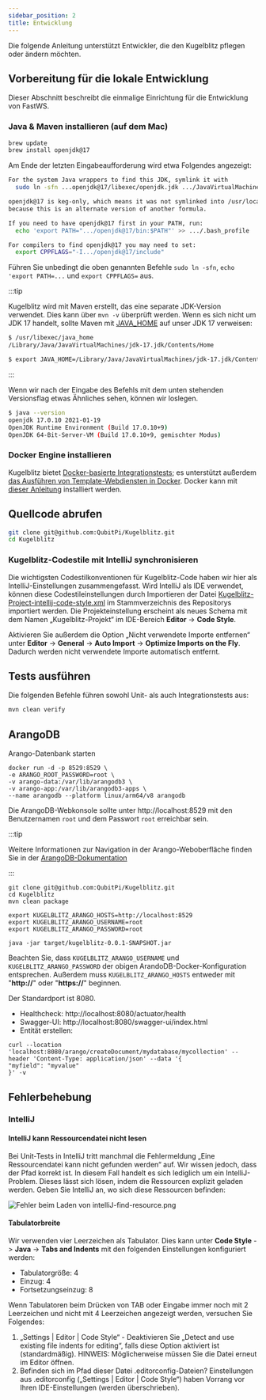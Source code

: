 ```yaml
---
sidebar_position: 2
title: Entwicklung
---
```


Die folgende Anleitung unterstützt Entwickler, die den Kugelblitz pflegen oder ändern möchten.

Vorbereitung für die lokale Entwicklung
---------------------------------------

Dieser Abschnitt beschreibt die einmalige Einrichtung für die Entwicklung von FastWS.

### Java & Maven installieren (auf dem Mac)

```bash
brew update
brew install openjdk@17
```

Am Ende der letzten Eingabeaufforderung wird etwa Folgendes angezeigt:

```bash
For the system Java wrappers to find this JDK, symlink it with
  sudo ln -sfn ...openjdk@17/libexec/openjdk.jdk .../JavaVirtualMachines/openjdk-17.jdk

openjdk@17 is keg-only, which means it was not symlinked into /usr/local,
because this is an alternate version of another formula.

If you need to have openjdk@17 first in your PATH, run:
  echo 'export PATH=".../openjdk@17/bin:$PATH"' >> .../.bash_profile

For compilers to find openjdk@17 you may need to set:
  export CPPFLAGS="-I.../openjdk@17/include"
```

Führen Sie unbedingt die oben genannten Befehle `sudo ln -sfn`, `echo 'export PATH=...` und `export CPPFLAGS=` aus.

:::tip

Kugelblitz wird mit Maven erstellt, das eine separate JDK-Version verwendet. Dies kann über `mvn -v` überprüft werden.
Wenn es sich nicht um JDK 17 handelt, sollte Maven mit [JAVA_HOME](https://stackoverflow.com/a/2503679) auf unser JDK 17
verweisen:

```bash
$ /usr/libexec/java_home
/Library/Java/JavaVirtualMachines/jdk-17.jdk/Contents/Home

$ export JAVA_HOME=/Library/Java/JavaVirtualMachines/jdk-17.jdk/Contents/Home
```

:::

Wenn wir nach der Eingabe des Befehls mit dem unten stehenden Versionsflag etwas Ähnliches sehen, können wir loslegen.

```bash
$ java --version
openjdk 17.0.10 2021-01-19
OpenJDK Runtime Environment (Build 17.0.10+9)
OpenJDK 64-Bit-Server-VM (Build 17.0.10+9, gemischter Modus)
```

### Docker Engine installieren

Kugelblitz bietet
[Docker-basierte Integrationstests](https://github.com/QubitPi/Kugelblitz/blob/master/src/test/java/org/qubitpi/kugelblitz/arango/ArangoControllerIT.java);
es unterstützt außerdem
[das Ausführen von Template-Webdiensten in Docker](https://github.com/QubitPi/Kugelblitz/blob/master/src/test/java/org/qubitpi/kugelblitz/DockerComposeIT.java).
Docker kann mit [dieser Anleitung](https://docker.qubitpi.org/desktop/setup/install/mac-install/) installiert werden.

Quellcode abrufen
-------------------

```bash
git clone git@github.com:QubitPi/Kugelblitz.git
cd Kugelblitz
```

### Kugelblitz-Codestile mit IntelliJ synchronisieren

Die wichtigsten Codestilkonventionen für Kugelblitz-Code haben wir hier als IntelliJ-Einstellungen zusammengefasst. Wird
IntelliJ als IDE verwendet, können diese Codestileinstellungen durch Importieren der Datei
[Kugelblitz-Project-intellij-code-style.xml](http://github.com/paion-data/.github/blob/master/intellij/Paion-Data-WS-Project-intellij-code-style.xml)
im Stammverzeichnis des Repositorys importiert werden. Die Projekteinstellung erscheint als neues Schema mit dem Namen
„Kugelblitz-Projekt“ im IDE-Bereich __Editor__ -> __Code Style__.

Aktivieren Sie außerdem die Option „Nicht verwendete Importe entfernen“ unter __Editor__ -> __General__ -> __Auto
Import__ -> __Optimize Imports on the Fly__. Dadurch werden nicht verwendete Importe automatisch entfernt.

Tests ausführen
---------------

Die folgenden Befehle führen sowohl Unit- als auch Integrationstests aus:

```bash
mvn clean verify
```

ArangoDB
--------

Arango-Datenbank starten

```console
docker run -d -p 8529:8529 \
-e ARANGO_ROOT_PASSWORD=root \
-v arango-data:/var/lib/arangodb3 \
-v arango-app:/var/lib/arangodb3-apps \
--name arangodb --platform linux/arm64/v8 arangodb
```

Die ArangoDB-Webkonsole sollte unter http://localhost:8529 mit den Benutzernamen `root` und dem Passwort `root`
erreichbar sein.

:::tip

Weitere Informationen zur Navigation in der Arango-Weboberfläche finden Sie in der
[ArangoDB-Dokumentation](https://arango.qubitpi.org/stable/components/web-interface/)

:::

```console
git clone git@github.com:QubitPi/Kugelblitz.git
cd Kugelblitz
mvn clean package

export KUGELBLITZ_ARANGO_HOSTS=http://localhost:8529
export KUGELBLITZ_ARANGO_USERNAME=root
export KUGELBLITZ_ARANGO_PASSWORD=root

java -jar target/kugelblitz-0.0.1-SNAPSHOT.jar
```

Beachten Sie, dass `KUGELBLITZ_ARANGO_USERNAME` und `KUGELBLITZ_ARANGO_PASSWORD` der obigen
ArandoDB-Docker-Konfiguration entsprechen. Außerdem muss `KUGELBLITZ_ARANGO_HOSTS` entweder mit
"__http://__" oder "__https://__" beginnen.

Der Standardport ist 8080.

- Healthcheck: http://localhost:8080/actuator/health
- Swagger-UI: http://localhost:8080/swagger-ui/index.html
- Entität erstellen:

```console
curl --location 'localhost:8080/arango/createDocument/mydatabase/mycollection' --header 'Content-Type: application/json' --data '{
"myfield": "myvalue"
}' -v
```

Fehlerbehebung
--------------

### IntelliJ

#### IntelliJ kann Ressourcendatei nicht lesen

Bei Unit-Tests in IntelliJ tritt manchmal die Fehlermeldung „Eine Ressourcendatei kann nicht gefunden werden“ auf. Wir
wissen jedoch, dass der Pfad korrekt ist. In diesem Fall handelt es sich lediglich um ein IntelliJ-Problem. Dieses lässt
sich lösen, indem die Ressourcen explizit geladen werden. Geben Sie IntelliJ an, wo sich diese Ressourcen befinden:

![Fehler beim Laden von intelliJ-find-resource.png](img/intelliJ-find-resource.png)

#### Tabulatorbreite

Wir verwenden vier Leerzeichen als Tabulator. Dies kann unter __Code Style__ -> __Java__ -> __Tabs and Indents__ mit den
folgenden Einstellungen konfiguriert werden:

- Tabulatorgröße: 4
- Einzug: 4
- Fortsetzungseinzug: 8

Wenn Tabulatoren beim Drücken von TAB oder Eingabe immer noch mit 2 Leerzeichen und nicht mit 4 Leerzeichen angezeigt
werden, versuchen Sie Folgendes:

1. „Settings | Editor | Code Style“ - Deaktivieren Sie „Detect and use existing file indents for editing“, falls diese
   Option aktiviert ist (standardmäßig). HINWEIS: Möglicherweise müssen Sie die Datei erneut im Editor öffnen.
2. Befinden sich im Pfad dieser Datei .editorconfig-Dateien? Einstellungen aus .editorconfig
   („Settings | Editor | Code Style“) haben Vorrang vor Ihren IDE-Einstellungen (werden überschrieben).
